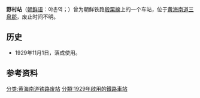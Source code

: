 {{朝鮮半島車站資訊
|公司色 = black
|文字色 = 
|站名 = 野村站
|圖片 = 
|pxl = 
|圖片說明 =
|前一站 = [[月峰站|月峰]]
|前一站距離 = 
|後一站距離 = 
|後一站 = [[水桥站_(黄海南道)|水桥]]
|諺文 = 야촌역
|朝鮮漢字 = 野村驛
|文觀部式 = 
|馬-賴式 = 
|副站名 = 
|車站編號 = 
|停站路線數 = 
|所屬公司 = [[朝鲜民主主义人民共和国铁道省|朝鲜民主主义人民共和国铁道省]]
|所屬路線 = [[殷栗線|殷栗線]]
|距離 = 
|起點站 = [[海州青年站|海州青年]]
|所在地 =[[黄海南道|黄海南道]][[三泉郡|三泉郡]]
|車站構造 = 地面车站
|月台配置 = 
|啟用年月日 = 1929年11月1日
|廢站年月日 = 
|上下車人次 = 
|統計年度 = 
|轉車 = 
|備註 = 
|全寬備註 = 
}}

'''野村站'''（[[朝鲜语|朝鲜语]]：야촌역；{{lang|ko|野村驛}}）曾为朝鲜铁路[[殷栗線|殷栗線]]上的一个车站，位于[[黄海南道|黄海南道]][[三泉郡|三泉郡]]，废止时间不明。

==历史==
*1929年11月1日，落成使用。

==参考资料==
{{reflist}}

{{殷栗線}}

[[分类:黄海南道铁路废站|分类:黄海南道铁路废站]]
[[分類:1929年啟用的鐵路車站|分類:1929年啟用的鐵路車站]]